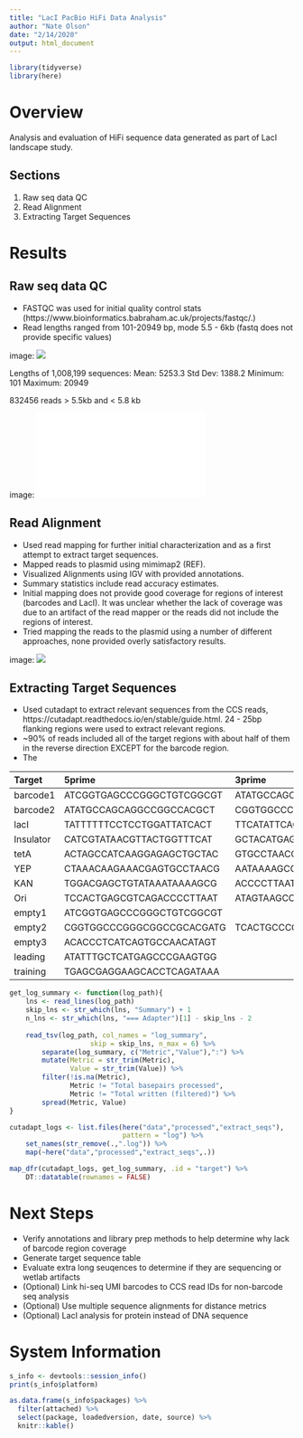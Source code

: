 ```yaml
---
title: "LacI PacBio HiFi Data Analysis"
author: "Nate Olson"
date: "2/14/2020"
output: html_document
---
```


```r
library(tidyverse)
library(here)
```

# Overview
Analysis and evaluation of HiFi sequence data generated as part of LacI landscape study.

## Sections
1. Raw seq data QC  
1. Read Alignment  
1. Extracting Target Sequences

# Results
## Raw seq data QC

- FASTQC was used for initial quality control stats (https://www.bioinformatics.babraham.ac.uk/projects/fastqc/.)
- Read lengths ranged from 101-20949 bp, mode 5.5 - 6kb (fastq does not provide specific values)

image: ![](results/qc/XTACK.ccs_fastqc/Images//sequence_length_distribution.png)

Lengths of 1,008,199 sequences:
  Mean: 5253.3       Std Dev: 1388.2
  Minimum: 101    Maximum: 20949
 
832456 reads > 5.5kb and < 5.8 kb

image: ![](results/qc/geneious_filter_read_length_dist.pdf)

## Read Alignment

- Used read mapping for further initial characterization and as a first attempt to extract target sequences.
- Mapped reads to plasmid using mimimap2 (REF).  
- Visualized Alignments using IGV with provided annotations.
- Summary statistics include read accuracy estimates. 
- Initial mapping does not provide good coverage for regions of interest (barcodes and LacI). It was unclear whether the lack of coverage was due to an artifact of the read mapper or the reads did not include the regions of interest. 
- Tried mapping the reads to the plasmid using a number of different approaches, none provided overly satisfactory results. 

image: ![](results/qc/minimap2_full_plasmid.png)




## Extracting Target Sequences

- Used cutadapt to extract relevant sequences from the CCS reads, https://cutadapt.readthedocs.io/en/stable/guide.html. 
24 - 25bp flanking regions were used to extract relevant regions.  
- ~90% of reads included all of the target regions with about half of them in the reverse direction EXCEPT for the barcode region. 
- The 

Target     | 5prime                    | 3prime                    |
|:---------|:--------------------------|:--------------------------|
| barcode1 | ATCGGTGAGCCCGGGCTGTCGGCGT | ATATGCCAGCAGGCCGGCCACGCT  |
| barcode2 | ATATGCCAGCAGGCCGGCCACGCT  | CGGTGGCCCGGGCGGCCGCACGATG |
| lacI     | TATTTTTTCCTCCTGGATTATCACT | TTCATATTCACCACCCTGAATTGAC |
| Insulator| CATCGTATAACGTTACTGGTTTCAT | GCTACATGAGTAGCAGTACGAAAAT |
| tetA     | ACTAGCCATCAAGGAGAGCTGCTAC | GTGCCTAACGGCGTAAGGAGGTATT |
| YEP      | CTAAACAAGAAACGAGTGCCTAACG | AATAAAAGCGGGAGACCAGAAACAA |
| KAN      | TGGACGAGCTGTATAAATAAAAGCG | ACCCCTTAATAAGATGATCTTCTTG |
| Ori      | TCCACTGAGCGTCAGACCCCTTAAT | ATAGTAAGCCAGTATACACTCCGCT |
| empty1   | ATCGGTGAGCCCGGGCTGTCGGCGT ||
| empty2   | CGGTGGCCCGGGCGGCCGCACGATG | TCACTGCCCGCTTTCCAGTCGGGAA |
| empty3   | ACACCCTCATCAGTGCCAACATAGT ||
| leading  | ATATTTGCTCATGAGCCCGAAGTGG ||
| training | TGAGCGAGGAAGCACCTCAGATAAA ||


```r

get_log_summary <- function(log_path){
    lns <- read_lines(log_path)
    skip_lns <- str_which(lns, "Summary") + 1
    n_lns <- str_which(lns, "=== Adapter")[1] - skip_lns - 2
    
    read_tsv(log_path, col_names = "log_summary", 
                    skip = skip_lns, n_max = 6) %>% 
        separate(log_summary, c("Metric","Value"),":") %>% 
        mutate(Metric = str_trim(Metric),
               Value = str_trim(Value)) %>% 
        filter(!is.na(Metric),
               Metric != "Total basepairs processed",
               Metric != "Total written (filtered)") %>% 
        spread(Metric, Value)
}

cutadapt_logs <- list.files(here("data","processed","extract_seqs"), 
                            pattern = "log") %>% 
    set_names(str_remove(.,".log")) %>% 
    map(~here("data","processed","extract_seqs",.))

map_dfr(cutadapt_logs, get_log_summary, .id = "target") %>% 
    DT::datatable(rownames = FALSE)
```

# Next Steps
- Verify annotations and library prep methods to help determine why lack of barcode region coverage  
- Generate target sequence table  
- Evaluate extra long seuqences to determine if they are sequencing or wetlab artifacts
- (Optional) Link hi-seq UMI barcodes to CCS read IDs for non-barcode seq analysis  
- (Optional) Use multiple sequence alignments for distance metrics
- (Optional) LacI analysis for protein instead of DNA sequence

# System Information

```r
s_info <- devtools::session_info()
print(s_info$platform)
```
```r
as.data.frame(s_info$packages) %>% 
  filter(attached) %>% 
  select(package, loadedversion, date, source) %>% 
  knitr::kable()
```